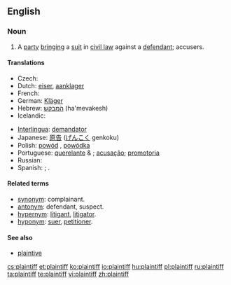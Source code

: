 ==English==
{{wikipedia}}

===Noun===
{{en-noun}}

# A [[party]] [[bringing]] a [[suit]] in [[civil law]] against a [[defendant]]; accusers.

====Translations====
{{trans-top|party bringing a suit in civil law against a defendant}}
* Czech: {{t-|cs|žalobce|m}}
* Dutch: [[eiser]], [[aanklager]]
* French: {{t+|fr|demandeur}}
* German: [[Kläger]] {{m}}
* Hebrew: [[המבקש]] (ha'mevakesh)
* Icelandic: {{t-|is|stefnandi|m}}
{{trans-mid}}
* [[Interlingua]]: [[demandator]]
* Japanese: [[原告]] ([[げんこく]] genkoku)
* Polish: [[powód]] {{m}}, [[powódka]] {{f}}
* Portuguese: [[querelante]] {{m}} & {{f}}; [[acusação]]; [[promotoria]]
* Russian: {{t+|ru|истец|m|tr=ist'éc|sc=Cyrl}}
* Spanish: {{t-|es|demandante}}; {{t-|es|querellante}}.
{{trans-bottom}}

====Related terms====
* [[synonym]]: complainant.
* [[antonym]]: defendant, suspect.
* [[hypernym]]: [[litigant]], [[litigator]].
* [[hyponym]]: [[suer]], [[petitioner]].

====See also====
* [[plaintive]]

[[cs:plaintiff]]
[[et:plaintiff]]
[[ko:plaintiff]]
[[io:plaintiff]]
[[hu:plaintiff]]
[[pl:plaintiff]]
[[ru:plaintiff]]
[[ta:plaintiff]]
[[te:plaintiff]]
[[vi:plaintiff]]
[[zh:plaintiff]]